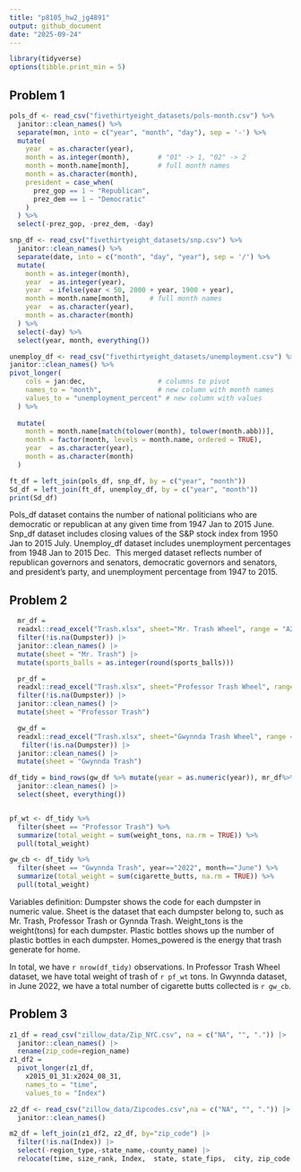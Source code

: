 ```yaml
---
title: "p8105_hw2_jg4891"
output: github_document
date: "2025-09-24"
---
```


```r
library(tidyverse)
options(tibble.print_min = 5)

```
## Problem 1
```r
pols_df <- read_csv("fivethirtyeight_datasets/pols-month.csv") %>%
  janitor::clean_names() %>%
  separate(mon, into = c("year", "month", "day"), sep = '-') %>%
  mutate(
    year  = as.character(year),
    month = as.integer(month),       # "01" -> 1, "02" -> 2
    month = month.name[month],       # full month names
    month = as.character(month),
    president = case_when(
      prez_gop == 1 ~ "Republican",
      prez_dem == 1 ~ "Democratic"
    )
  ) %>%
  select(-prez_gop, -prez_dem, -day)
```
```r
snp_df <- read_csv("fivethirtyeight_datasets/snp.csv") %>%
  janitor::clean_names() %>%
  separate(date, into = c("month", "day", "year"), sep = '/') %>%
  mutate(
    month = as.integer(month),
    year  = as.integer(year),
    year  = ifelse(year < 50, 2000 + year, 1900 + year),
    month = month.name[month],     # full month names
    year  = as.character(year),
    month = as.character(month)
  ) %>%
  select(-day) %>%
  select(year, month, everything())
```
```r
unemploy_df <- read_csv("fivethirtyeight_datasets/unemployment.csv") %>% 
janitor::clean_names() %>% 
pivot_longer(
    cols = jan:dec,                  # columns to pivot
    names_to = "month",              # new column with month names
    values_to = "unemployment_percent" # new column with values
  ) %>% 
  
  mutate(
    month = month.name[match(tolower(month), tolower(month.abb))],
    month = factor(month, levels = month.name, ordered = TRUE),
    year  = as.character(year),
    month = as.character(month)
  )
```
```r

ft_df = left_join(pols_df, snp_df, by = c("year", "month"))
Sd_df = left_join(ft_df, unemploy_df, by = c("year", "month"))
print(Sd_df)

```

Pols_df dataset contains the number of national politicians who are democratic or republican at any given time from 1947 Jan to 2015 June.
Snp_df dataset includes closing values of the S&P stock index from 1950 Jan to 2015 July.
Unemploy_df dataset includes unemployment percentages from  1948 Jan to 2015 Dec. 
This merged dataset reflects number of republican governors and senators, democratic governors and senators, and president's party, and unemployment percentage from 1947 to 2015.

## Problem 2
```r
  mr_df = 
  readxl::read_excel("Trash.xlsx", sheet="Mr. Trash Wheel", range = "A2:N653",na = c("NA", "", "."))|>
  filter(!is.na(Dumpster)) |> 
  janitor::clean_names() |> 
  mutate(sheet = "Mr. Trash") |> 
  mutate(sports_balls = as.integer(round(sports_balls)))

```


```r
  pr_df = 
  readxl::read_excel("Trash.xlsx", sheet="Professor Trash Wheel", range = "A2:M120",na = c("NA", "", "."))|>
  filter(!is.na(Dumpster)) |> 
  janitor::clean_names() |> 
  mutate(sheet = "Professor Trash")

```

```r
  gw_df = 
  readxl::read_excel("Trash.xlsx", sheet="Gwynnda Trash Wheel", range = "A2:L265",na = c("NA", "", "."))|>
   filter(!is.na(Dumpster)) |> 
  janitor::clean_names() |> 
  mutate(sheet = "Gwynnda Trash")

```

```r

df_tidy = bind_rows(gw_df %>% mutate(year = as.numeric(year)), mr_df%>% mutate(year = as.numeric(year)), pr_df%>% mutate(year = as.numeric(year))) |> 
  janitor::clean_names() |> 
  select(sheet, everything())


pf_wt <- df_tidy %>% 
  filter(sheet == "Professor Trash") %>% 
  summarize(total_weight = sum(weight_tons, na.rm = TRUE)) %>% 
  pull(total_weight)

gw_cb <- df_tidy %>% 
  filter(sheet == "Gwynnda Trash", year=="2022", month=="June") %>% 
  summarize(total_weight = sum(cigarette_butts, na.rm = TRUE)) %>% 
  pull(total_weight)
```


Variables definition: Dumpster shows the code for each dumpster in numeric value. Sheet is the dataset that each dumpster belong to, such as Mr. Trash, Professor Trash or Gynnda Trash. Weight_tons is the weight(tons) for each dumpster. Plastic bottles shows up the number of plastic bottles in each dumpster. Homes_powered is the energy that trash generate for home.

In total, we have `r nrow(df_tidy)` observations. 
In Professor Trash Wheel dataset, we have total weight of trash of  `r pf_wt` tons.
In Gwynnda dataset, in June 2022, we have a total number of cigarette butts collected is `r gw_cb`. 

## Problem 3
```r
z1_df = read_csv("zillow_data/Zip_NYC.csv", na = c("NA", "", ".")) |> 
  janitor::clean_names() |> 
  rename(zip_code=region_name) 
z1_df2 =
  pivot_longer(z1_df,
    x2015_01_31:x2024_08_31,
    names_to = "time", 
    values_to = "Index") 

z2_df <- read_csv("zillow_data/Zipcodes.csv",na = c("NA", "", ".")) |> 
  janitor::clean_names() 

m2_df = left_join(z1_df2, z2_df, by="zip_code") |> 
  filter(!is.na(Index)) |> 
  select(-region_type,-state_name,-county_name) |> 
  relocate(time, size_rank, Index,  state, state_fips,  city, zip_code, county, county_fips, county_code, region_id, metro, neighborhood, file_date)

```











